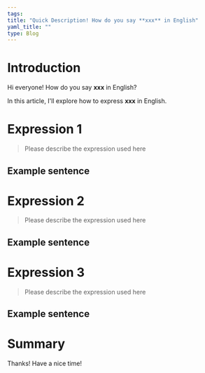 ```yaml
---
tags:
title: "Quick Description! How do you say **xxx** in English"
yaml_title: ""
type: Blog
---
```


# Introduction

Hi everyone!
How do you say **xxx** in English?

In this article, I'll explore how to express **xxx** in English.

# Expression 1

> Please describe the expression used here

## Example sentence

# Expression 2

> Please describe the expression used here

## Example sentence

# Expression 3

> Please describe the expression used here

## Example sentence

# Summary

Thanks!
Have a nice time!
